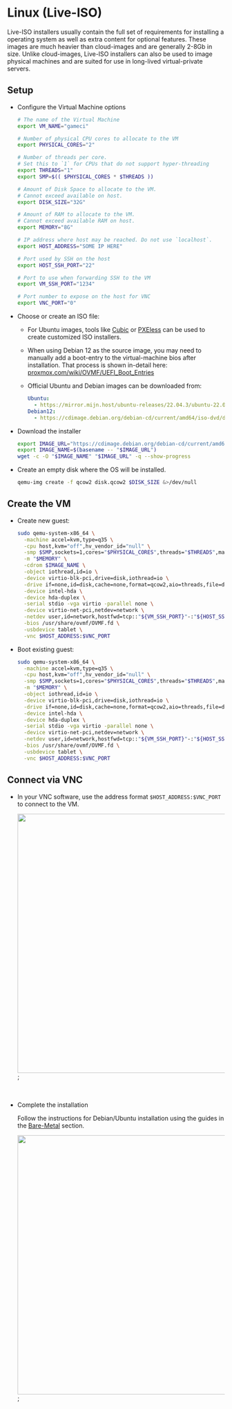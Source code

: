 # Linux (Live-ISO)


Live-ISO installers usually contain the full set of requirements for installing a operating system
as well as extra content for optional features. These images are much heavier than cloud-images and
are generally 2-8Gb in size. Unlike cloud-images, Live-ISO installers can also be used to image
physical machines and are suited for use in long-lived virtual-private servers.

## Setup

- Configure the Virtual Machine options

  ```bash
  # The name of the Virtual Machine
  export VM_NAME="gameci"

  # Number of physical CPU cores to allocate to the VM
  export PHYSICAL_CORES="2"

  # Number of threads per core.
  # Set this to `1` for CPUs that do not support hyper-threading
  export THREADS="1"
  export SMP=$(( $PHYSICAL_CORES * $THREADS ))

  # Amount of Disk Space to allocate to the VM.
  # Cannot exceed available on host.
  export DISK_SIZE="32G"

  # Amount of RAM to allocate to the VM.
  # Cannot exceed available RAM on host.
  export MEMORY="8G"

  # IP address where host may be reached. Do not use `localhost`.
  export HOST_ADDRESS="SOME IP HERE"

  # Port used by SSH on the host
  export HOST_SSH_PORT="22"

  # Port to use when forwarding SSH to the VM
  export VM_SSH_PORT="1234"

  # Port number to expose on the host for VNC
  export VNC_PORT="0"
  ```

- Choose or create an ISO file:

  - For Ubuntu images, tools like [Cubic](https://github.com/PJ-Singh-001/Cubic) or
    [PXEless](github.com/cloudymax/pxeless) can be used to create customized ISO installers.

  - When using Debian 12 as the source image, you may need to manually add a boot-entry to the
    virtual-machine bios after installation. That process is shown in-detail here:
    [proxmox.com/wiki/OVMF/UEFI_Boot_Entries](https://pve.proxmox.com/wiki/OVMF/UEFI_Boot_Entries)

  - Official Ubuntu and Debian images can be downloaded from:

    ```yaml
    Ubuntu:
      - https://mirror.mijn.host/ubuntu-releases/22.04.3/ubuntu-22.04.3-live-server-amd64.iso
    Debian12:
      - https://cdimage.debian.org/debian-cd/current/amd64/iso-dvd/debian-12.1.0-amd64-DVD-1.iso
    ```

- Download the installer

  ```bash
  export IMAGE_URL="https://cdimage.debian.org/debian-cd/current/amd64/iso-dvd/debian-12.1.0-amd64-DVD-1.iso"
  export IMAGE_NAME=$(basename -- "$IMAGE_URL")
  wget -c -O "$IMAGE_NAME" "$IMAGE_URL" -q --show-progress
  ```

- Create an empty disk where the OS will be installed.

  ```bash
  qemu-img create -f qcow2 disk.qcow2 $DISK_SIZE &>/dev/null
  ```

## Create the VM

- Create new guest:

  ```bash
  sudo qemu-system-x86_64 \
    -machine accel=kvm,type=q35 \
    -cpu host,kvm="off",hv_vendor_id="null" \
    -smp $SMP,sockets=1,cores="$PHYSICAL_CORES",threads="$THREADS",maxcpus=$SMP \
    -m "$MEMORY" \
    -cdrom $IMAGE_NAME \
    -object iothread,id=io \
    -device virtio-blk-pci,drive=disk,iothread=io \
    -drive if=none,id=disk,cache=none,format=qcow2,aio=threads,file=disk.qcow2 \
    -device intel-hda \
    -device hda-duplex \
    -serial stdio -vga virtio -parallel none \
    -device virtio-net-pci,netdev=network \
    -netdev user,id=network,hostfwd=tcp::"${VM_SSH_PORT}"-:"${HOST_SSH_PORT}" \
    -bios /usr/share/ovmf/OVMF.fd \
    -usbdevice tablet \
    -vnc $HOST_ADDRESS:$VNC_PORT
  ```

- Boot existing guest:

  ```bash
  sudo qemu-system-x86_64 \
    -machine accel=kvm,type=q35 \
    -cpu host,kvm="off",hv_vendor_id="null" \
    -smp $SMP,sockets=1,cores="$PHYSICAL_CORES",threads="$THREADS",maxcpus=$SMP \
    -m "$MEMORY" \
    -object iothread,id=io \
    -device virtio-blk-pci,drive=disk,iothread=io \
    -drive if=none,id=disk,cache=none,format=qcow2,aio=threads,file=disk.qcow2 \
    -device intel-hda \
    -device hda-duplex \
    -serial stdio -vga virtio -parallel none \
    -device virtio-net-pci,netdev=network \
    -netdev user,id=network,hostfwd=tcp::"${VM_SSH_PORT}"-:"${HOST_SSH_PORT}" \
    -bios /usr/share/ovmf/OVMF.fd \
    -usbdevice tablet \
    -vnc $HOST_ADDRESS:$VNC_PORT
  ```

## Connect via VNC

- In your VNC software, use the address format `$HOST_ADDRESS:$VNC_PORT` to connect to the VM.

  <div style={{}}>
    <img src={Vnc} width="600" />;
  </div>
  <br />
  <br />

- Complete the installation

  Follow the instructions for Debian/Ubuntu installation using the guides in the
  [Bare-Metal](docs/12-self-hosting/03-host-creation/02-bare-metal.mdx) section.

  <div style={{}}>
    <img src={Debian} width="600" />;
  </div>
  <br />
  <br />
